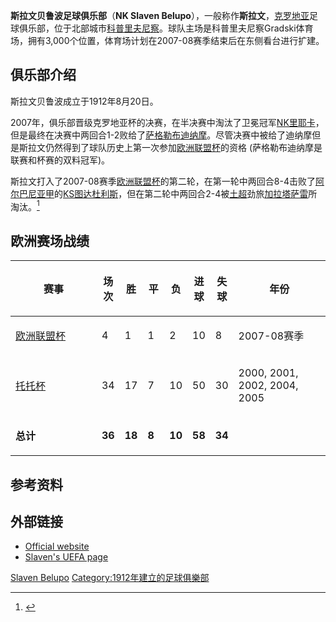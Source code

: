 {{noteTA
|G1=足球
|T=zh-hans:斯拉文贝鲁波足球俱乐部;zh-hk:施拉雲足球會;zh-tw:斯拉文貝魯波足球俱樂部;
|1=zh-hans:斯拉文贝鲁波;zh-hk:施拉雲;zh-tw:斯拉文貝魯波;
}}
{{Football club infobox
| clubname   = 施拉雲<br /> Slaven Belupo
| image      = [[File:NK_Slaven_Belupo.gif|180px]]
| fullname   = 斯拉文贝鲁波足球俱乐部<br /> Nogometni Klub Slaven<br /> Belupo Koprivnica
| nickname   = ''Slaven''<br />''Farmaceuti''<br /> (Pharmacists)
| founded    = 1912年8月20日
| city       = [[克羅地亞|克羅地亞]]，[[科普里夫尼察|科普里夫尼察]]
| ground     = {{tsl|en|Gradski Stadion u Koprivnici||科普里夫尼察Gradski体育场}}
| capacity   = 3,000
| chairman   = Stanislav Biondić
| manager    = [[克鲁诺斯拉夫·尤尔契奇|克鲁诺斯拉夫·尤尔契奇]]
| league     = [[克羅地亞足球甲級聯賽|克羅地亞足球甲級聯賽]]
| season     = 2021–22
| position   = 克羅甲，第 7 位
| website    = http://www.nk-slaven-belupo.hr
| shirtsupplier = [[adidas|adidas]]
| shirtsponsors = [[Belupo|Belupo]]
| pattern_la2=_shoulder_stripes_black_stripes_half|pattern_b2=_shoulder_stripes_black_stripes
| pattern_ra2=_shoulder_stripes_black_stripes_half|pattern_sh2=|pattern_so2=
| leftarm2=FFFFFF|body2=FFFFFF|rightarm2=FFFFFF|shorts2=FFFFFF|socks2=FFFFFF
| pattern_la1 = _esl10a
| pattern_b1 = _esl10a
| pattern_ra1 = _esl10a
| pattern_sh1 = _adidaswhite
| pattern_so1 = _3_stripes_white
| leftarm1 = 0000ff
| body1 = 0000ff
| rightarm1 = 0000ff
| shorts1 = 0000ff
| socks1 = 0000ff
}}
'''斯拉文贝鲁波足球俱乐部'''（'''NK Slaven Belupo'''），一般称作'''斯拉文'''，[[克罗地亚|克罗地亚]]足球俱乐部，位于北部城市[[科普里夫尼察|科普里夫尼察]]。球队主场是科普里夫尼察Gradski体育场，拥有3,000个位置，体育场计划在2007-08赛季结束后在东侧看台进行扩建。

==俱乐部介绍==
斯拉文贝鲁波成立于1912年8月20日。

2007年，俱乐部晋级克罗地亚杯的决赛，在半决赛中淘汰了卫冕冠军[[里耶卡足球俱乐部|NK里耶卡]]，但是最终在决赛中两回合1-2败给了[[萨格勒布迪纳摩|萨格勒布迪纳摩]]。尽管决赛中被给了迪纳摩但是斯拉文仍然得到了球队历史上第一次参加[[欧洲联盟杯|欧洲联盟杯]]的资格 (萨格勒布迪纳摩是联赛和杯赛的双料冠军)。

斯拉文打入了2007-08赛季[[欧洲联盟杯|欧洲联盟杯]]的第二轮，在第一轮中两回合8-4击败了[[阿尔巴尼亚足球甲级联赛|阿尔巴尼亚甲]]的[[图达杜利斯体育俱乐部|KS图达杜利斯]]，但在第二轮中两回合2-4被[[土耳其足球超级联赛|土超]]劲旅[[加拉塔萨雷|加拉塔萨雷]]所淘汰。<ref>{{cite news |title=Two Turkish sides through to next round of UEFA Cup |url=http://www.ntvmsnbc.com/news/418749.asp |publisher=NTV MSNBC |date=2007-08-31 |accessdate=2007-08-31 |archive-date=2008-04-21 |archive-url=https://web.archive.org/web/20080421143442/http://www.ntvmsnbc.com/news/418749.asp |dead-url=no }}</ref>

==欧洲赛场战绩==
{| class="wikitable"
|-
!width="160"|'''赛事'''
!width="20"|'''场次'''
!width="20"|'''胜'''
!width="20"|'''平'''
!width="20"|'''负'''
!width="20"|'''进球'''
!width="20"|'''失球'''
!width="160"|'''年份'''
|-
|[[欧洲联盟杯|欧洲联盟杯]]
|4
|1
|1
|2
|10
|8
|2007-08赛季
|-
|[[欧洲足联国际托托杯|托托杯]]
|34
|17
|7
|10
|50
|30
|2000, 2001, 2002, 2004, 2005
|-
|'''总计'''
|'''36'''
|'''18'''
|'''8'''
|'''10'''
|'''58'''
|'''34'''
|}

==参考资料==
{{Reflist}}

==外部链接==
* [http://www.nk-slaven-belupo.hr/ Official website] {{Wayback|url=http://www.nk-slaven-belupo.hr/ |date=20081106130525 }} {{hr icon}}
* [http://www.uefa.com/footballeurope/club=64321/domestic.html Slaven's UEFA page] {{Wayback|url=http://www.uefa.com/footballeurope/club=64321/domestic.html |date=20081016052719 }}

{{fb start}} 
{{克羅地亞甲組足球聯賽}}
{{fb end}}

[[Category:克罗地亚足球俱乐部|Slaven Belupo]]
[[Category:1912年建立的足球俱樂部|Category:1912年建立的足球俱樂部]]